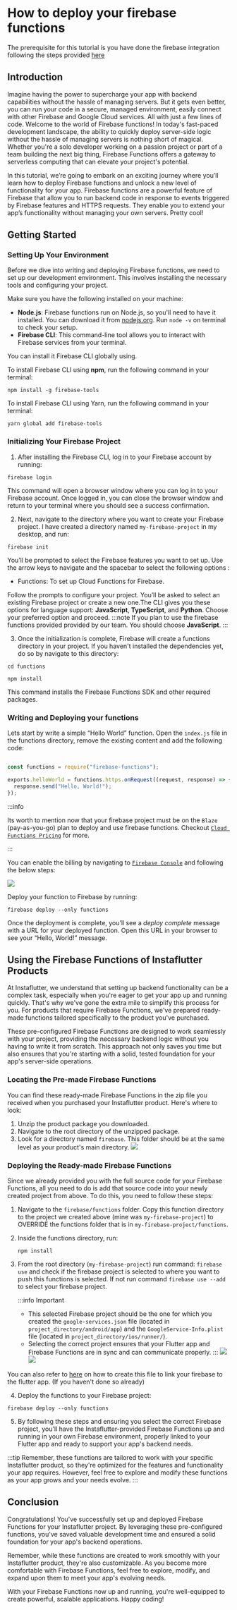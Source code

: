 
# How to deploy your firebase functions

<Note title="Prerequisites">
  The prerequisite for this tutorial is you have done the firebase integration
  following the steps provided
  <a href="../firebase-integration/create-a-firebase-account">here</a>
</Note>

## Introduction

Imagine having the power to supercharge your app with backend capabilities without the hassle of managing servers. But it gets even better, you can run your code in a secure, managed environment, easily connect with other Firebase and Google Cloud services. All with just a few lines of code. Welcome to the world of Firebase functions! In today's fast-paced development landscape, the ability to quickly deploy server-side logic without the hassle of managing servers is nothing short of magical. Whether you're a solo developer working on a passion project or part of a team building the next big thing, Firebase Functions offers a gateway to serverless computing that can elevate your project's potential.

In this tutorial, we’re going to embark on an exciting journey where you’ll learn how to deploy Firebase functions and unlock a new level of functionality for your app. Firebase functions are a powerful feature of Firebase that allow you to run backend code in response to events triggered by Firebase features and HTTPS requests. They enable you to extend your app’s functionality without managing your own servers. Pretty cool!

## Getting Started

### Setting Up Your Environment

Before we dive into writing and deploying Firebase functions, we need to set up our development environment. This involves installing the necessary tools and configuring your project.

Make sure you have the following installed on your machine:

- **Node.js**: Firebase functions run on Node.js, so you'll need to have it installed. You can download it from [nodejs.org](https://nodejs.org). Run <code>node -v</code> on terminal to check your setup.
- **Firebase CLI**: This command-line tool allows you to interact with Firebase services from your terminal.

You can install it Firebase CLI globally using.

<Tabs>
  <TabItem value="npm" label="npm" default>

To install Firebase CLI using **npm**, run the following command in your terminal:

```mdx
npm install -g firebase-tools
```

</TabItem> <TabItem value="yarn" label="yarn">
To install Firebase CLI using Yarn, run the following command in your terminal:

```mdx
yarn global add firebase-tools
```

</TabItem>

</Tabs>

### Initializing Your Firebase Project

1. After installing the Firebase CLI, log in to your Firebase account by running:

```mdx
firebase login
```

This command will open a browser window where you can log in to your Firebase account. Once logged in, you can close the browser window and return to your terminal where you should see a success confirmation.

2. Next, navigate to the directory where you want to create your Firebase project. I have created a directory named `my-firebase-project` in my desktop, and run:

```mdx
firebase init
```

You’ll be prompted to select the Firebase features you want to set up. Use the arrow keys to navigate and the spacebar to select the following options :

- Functions: To set up Cloud Functions for Firebase.

Follow the prompts to configure your project. You’ll be asked to select an existing Firebase project or create a new one.The CLI gives you these options for language support: **JavaScript**, **TypeScript**, and **Python**. Choose your preferred option and proceed. 
:::note
If you plan to use the firebase functions provided provided by our team. You should choose **JavaScript**.
:::

3. Once the initialization is complete, Firebase will create a functions directory in your project. If you haven't installed the dependencies yet, do so by navigate to this directory:

```mdx
cd functions

npm install
```

This command installs the Firebase Functions SDK and other required packages.

### Writing and Deploying your functions

Lets start by write a simple “Hello World” function. Open the `index.js` file in the functions directory, remove the existing content and add the following code:

```jsx

const functions = require("firebase-functions");

exports.helloWorld = functions.https.onRequest((request, response) => {
  response.send("Hello, World!");
});
```

:::info

Its worth to mention now that your firebase project must be on the `Blaze` (pay-as-you-go) plan to deploy and use firebase functions. Checkout [`Cloud Functions Pricing`](https://firebase.google.com/support/faq#functions-pricing) for more.

:::

You can enable the billing by navigating to [`Firebase Console`](https://console.firebase.google.com/) and following the below steps:

![](../../static/img/annotely_image_3.jpg)

Deploy your function to Firebase by running:

```mdx
firebase deploy --only functions
```
Once the deployment is complete, you’ll see a *deploy complete* message with a URL for your deployed function. Open this URL in your browser to see your “Hello, World!” message.


## Using the Firebase Functions of Instaflutter Products 

At Instaflutter, we understand that setting up backend functionality can be a complex task, especially when you're eager to get your app up and running quickly. That's why we've gone the extra mile to simplify this process for you. For products that require Firebase Functions, we've prepared ready-made functions tailored specifically to the product you've purchased.

These pre-configured Firebase Functions are designed to work seamlessly with your project, providing the necessary backend logic without you having to write it from scratch. This approach not only saves you time but also ensures that you're starting with a solid, tested foundation for your app's server-side operations.

### Locating the Pre-made Firebase Functions
You can find these ready-made Firebase Functions in the zip file you received when you purchased your Instaflutter product. Here's where to look:

1. Unzip the product package you downloaded.
2. Navigate to the root directory of the unzipped package.
3. Look for a directory named `firebase`. This folder should be at the same level as your product's main directory.
![](../../static/img/annotely_image_4.png)


### Deploying the Ready-made Firebase Functions

Since we already provided you with the full source code for your Firebase Functions, all you need to do is add that source code into your newly created project from above. To do this, you need to follow these steps:

1. Navigate to the `firebase/functions` folder. Copy this function directory to the project we created above (mine was `my-firebase-project`) to OVERRIDE the functions folder that is in `my-firebase-project/functions`.

2. Inside the functions directory, run:

   ```mdx
   npm install
   ```

3. From the root directory (`my-firebase-project`) run command: <code>firebase use</code> and check if the firebase project is selected to where you want to push this functions is selected. If not run command <code>firebase use --add</code> to select your firebase project.


   :::info Important
   - This selected Firebase project should be the one for which you created the `google-services.json` file (located in `project_directory/android/app`) and the `GoogleService-Info.plist` file (located in `project_directory/ios/runner/`).
   - Selecting the correct project ensures that your Flutter app and Firebase Functions are in sync and can communicate properly.
   :::
![](../../static/img/annotely_image_5.png)
![](../../static/img/annotely_image_6.png)

You can also refer to <a href="/docs/firebase-integration/link-firebase-account-to-your-mobile-app">here</a> on how to create this file to link your firebase to the flutter app. (If you haven't done so already)




4. Deploy the functions to your Firebase project:

```mdx
firebase deploy --only functions
```
5. By following these steps and ensuring you select the correct Firebase project, you'll have the Instaflutter-provided Firebase Functions up and running in your own Firebase environment, properly linked to your Flutter app and ready to support your app's backend needs.

:::tip
Remember, these functions are tailored to work with your specific Instaflutter product, so they're optimized for the features and functionality your app requires. However, feel free to explore and modify these functions as your app grows and your needs evolve.
:::

## Conclusion

Congratulations! You've successfully set up and deployed Firebase Functions for your Instaflutter project. By leveraging these pre-configured functions, you've saved valuable development time and ensured a solid foundation for your app's backend operations. 

Remember, while these functions are created to work smoothly with your Instaflutter product, they're also customizable. As you become more comfortable with Firebase Functions, feel free to explore, modify, and expand upon them to meet your app's evolving needs.

With your Firebase Functions now up and running, you're well-equipped to create powerful, scalable applications. Happy coding!